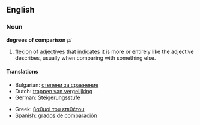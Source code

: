 ==English==

===Noun===
'''degrees of comparison''' ''pl''

# {{linguistics}} [[flexion]] of [[adjective]]s that [[indicate]]s it is more or entirely like the adjective describes, usually when comparing with something else.

====Translations====
{{trans-top|flexion of adjectives that indicates it is more or entirely like the adjective describes}}
*Bulgarian: [[степени за сравнение]] {{plural}}
*Dutch: [[trappen van vergelijking]] {{m}} {{plural}}
*German: [[Steigerungsstufe]] {{f}} {{plural}}
{{trans-mid}}
*Greek: [[βαθμοί του επιθέτου]] {{m}} {{plural}}
*Spanish: [[grados de comparación]] {{m}} {{p}}
{{trans-bottom}}